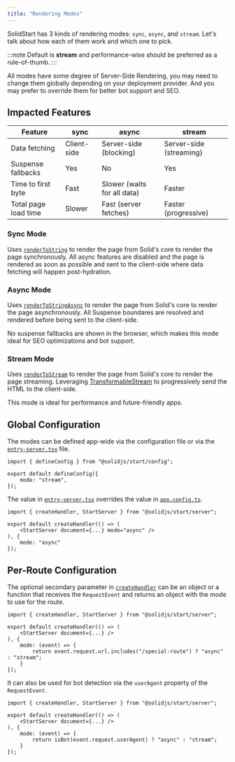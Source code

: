 ```yaml
---
title: "Rendering Modes"
---
```


SolidStart has 3 kinds of rendering modes: `sync`, `async`, and `stream`.
Let's talk about how each of them work and which one to pick.

:::note
Default is **stream** and performance-wise should be preferred as a rule-of-thumb.
:::

All modes have some degree of Server-Side Rendering, you may need to change them globally depending on your deployment provider.
And you may prefer to override them for better bot support and SEO.

## Impacted Features

| Feature              | sync        | async                       | stream                  |
| -------------------- | ----------- | --------------------------- | ----------------------- |
| Data fetching        | Client-side | Server-side (blocking)      | Server-side (streaming) |
| Suspense fallbacks   | Yes         | No                          | Yes                     |
| Time to first byte   | Fast        | Slower (waits for all data) | Faster                  |
| Total page load time | Slower      | Fast (server fetches)       | Faster (progressive)    |

### Sync Mode

Uses [`renderToString`](/reference/rendering/render-to-string) to render the page from Solid's core to render the page synchronously.
All async features are disabled and the page is rendered as soon as possible and sent to the client-side where data fetching will happen post-hydration.

### Async Mode

Uses [`renderToStringAsync`](/reference/rendering/render-to-string-async) to render the page from Solid's core to render the page asynchronously.
All Suspense boundares are resolved and rendered before being sent to the client-side.

No suspense fallbacks are shown in the browser, which makes this mode ideal for SEO optimizations and bot support.

### Stream Mode

Uses [`renderToStream`](/reference/rendering/render-to-stream) to render the page from Solid's core to render the page streaming.
Leveraging [TransformableStream](https://developer.mozilla.org/en-US/docs/Web/API/TransformStream) to progressively send the HTML to the client-side.

This mode is ideal for performance and future-friendly apps.

## Global Configuration

The modes can be defined app-wide via the configuration file or via the [`entry-server.tsx`](/solid-start/reference/entrypoints/entry-server) file.

```tsx title="app.config.ts"
import { defineConfig } from "@solidjs/start/config";

export default defineConfig({
	mode: "stream",
});
```

The value in [`entry-server.tsx`](/solid-start/reference/entrypoints/entry-server) overrides the value in [`app.config.ts`](/solid-start/reference/entrypoints/app-config).

```tsx title="src/entry-server.tsx"
import { createHandler, StartServer } from "@solidjs/start/server";

export default createHandler(() => (
	<StartServer document={...} mode="async" />
), {
	mode: "async"
});
```

## Per-Route Configuration

The optional secondary parameter in [`createHandler`](/solid-start/reference/server/create-handler) can be an object or a function that receives the `RequestEvent` and returns an object with the mode to use for the route.

```tsx title="src/entry-server.tsx"
import { createHandler, StartServer } from "@solidjs/start/server";

export default createHandler(() => (
	<StartServer document={...} />
), {
	mode: (event) => {
		return event.request.url.includes("/special-route") ? "async" : "stream";
	}
});
```

It can also be used for bot detection via the `userAgent` property of the `RequestEvent`.

```tsx title="src/entry-server.tsx"
import { createHandler, StartServer } from "@solidjs/start/server";

export default createHandler(() => (
	<StartServer document={...} />
), {
	mode: (event) => {
		return isBot(event.request.userAgent) ? "async" : "stream";
	}
});
```
